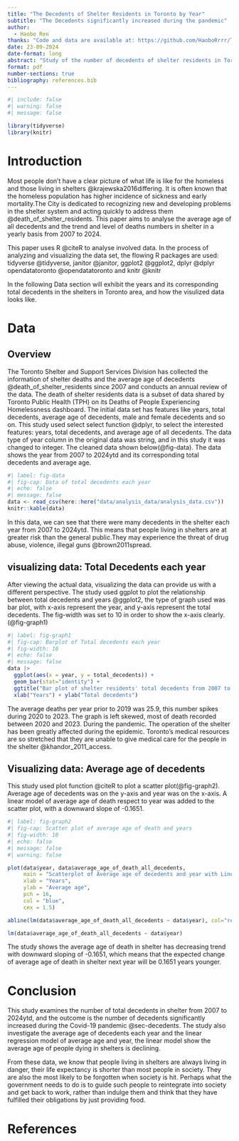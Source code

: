 ```yaml
---
title: "The Decedents of Shelter Residents in Toronto by Year"
subtitle: "The Decedents significantly increased during the pandemic"
author: 
  - Haobo Ren
thanks: "Code and data are available at: https://github.com/HaoboRrrr/The_total_decedents_of_shelter_residents_in_Toronto"
date: 23-09-2024
date-format: long
abstract: "Study of the number of decedents of shelter residents in Toronto by year."
format: pdf
number-sections: true
bibliography: references.bib
---
```


```r
#| include: false
#| warning: false
#| message: false

library(tidyverse)
library(knitr)
```


# Introduction
Most people don't have a clear picture of what life is like for the homeless and those living in shelters @krajewska2016differing. It is often known that the homeless population has higher incidence of sickness and early mortality.The City is dedicated to recognizing new and developing problems in the shelter system and acting quickly to address them @death_of_shelter_residents. This paper aims to analyse the average age of all decedents and the trend and level of deaths numbers in shelter in a yearly basis from 2007 to 2024. \newline

This paper uses R @citeR to analyse involved data. In the process of analyzing and visualizing the data set, the flowing R packages are used: tidyverse @tidyverse, janitor @janitor, ggplot2 @ggplot2, dplyr @dplyr opendatatoronto @opendatatoronto and knitr @knitr\newline

In the following Data section will exhibit the years and its corresponding total decedents in the shelters in Toronto area, and how the visulized data looks like. \newline

# Data {#sec-data}

## Overview {#sec-data-overview}

The Toronto Shelter and Support Services Division has collected the information of shelter deaths and the average age of decedents @death_of_shelter_residents since 2007 and conducts an annual review of the data. The death of shelter residents data is a subset of data shared by Toronto Public Health (TPH) on its Deaths of People Experiencing Homelessness dashboard. The initial data set has features like years, total decedents, average age of decedents, male and female decedents and so on. This study used select select function @dplyr, to select the interested features: years, total decedents, and average age of all decedents. The data type of year column in the original data was string, and in this study it was changed to integer. The cleaned data shown below(@fig-data). The data shows the year from 2007 to 2024ytd and its corresponding total decedents and average age.

```r
#| label: fig-data
#| fig-cap: Data of total decedents each year
#| echo: false
#| message: false
data <- read_csv(here::here("data/analysis_data/analysis_data.csv"))
knitr::kable(data)
```

In this data, we can see that there were many decedents in the shelter each year from 2007 to 2024ytd. This means that people living in shelters are at greater risk than the general public.They may experience the threat of drug abuse, violence, illegal guns @brown2011spread.  \newline

## visualizing data: Total Decedents each year {#sec-decedents}
After viewing the actual data, visualizing the data can provide us with a different perspective. The study used ggplot to plot the relationship between total decedents and years @ggplot2, the type of graph used was bar plot, with x-axis represent the year, and y-axis represent the total decedents. The fig-width was set to 10 in order to show the x-axis clearly. (@fig-graph1)
```r
#| label: fig-graph1
#| fig-cap: Barplot of Total decedents each year
#| fig-width: 10
#| echo: false
#| message: false
data |> 
  ggplot(aes(x = year, y = total_decedents)) +
  geom_bar(stat="identity") +
  ggtitle("Bar plot of shelter residents' total decedents from 2007 to 2024 by year") +
  xlab("Years") + ylab("Total decedents")


```
The average deaths per year prior to 2019 was 25.9, this number spikes during 2020 to 2023. The graph is left skewed, most of death recorded between 2020 and 2023. During the pandemic. The operation of the shelter has been greatly affected during the epidemic. Toronto's medical resources are so stretched that they are unable to give medical care for the people in the shelter @khandor_2011_access.



## Visualizing data: Average age of decedents {#sec-average-age}
This study used plot function @citeR to plot a scatter plot(@fig-graph2). Average age of decedents was on the y-axis and year was on the x-axis. A linear model of average age of death respect to year was added to the scatter plot, with a downward slope of -0.1651.
```r
#| label: fig-graph2
#| fig-cap: Scatter plot of average age of death and years
#| fig-width: 10
#| echo: false
#| message: false
#| warning: false

plot(data$year, data$average_age_of_death_all_decedents,
     main = "Scatterplot of Average age of decedents and year with Linear Line", 
     xlab = "Years", 
     ylab = "Average age", 
     pch = 16, 
     col = "blue", 
     cex = 1.5)

abline(lm(data$average_age_of_death_all_decedents ~ data$year), col="red", lwd = 2)

lm(data$average_age_of_death_all_decedents ~ data$year)
```
The study shows the average age of death in shelter has decreasing trend with downward sloping of -0.1651, which means that the expected change of average age of death in shelter next year will be 0.1651 years younger.


# Conclusion
This study examines the number of total decedents in shelter from 2007 to 2024ytd, and the outcome is the number of decedents significantly increased during the Covid-19 pandemic @sec-decedents. The study also investigate the average age of decedents each year and the linear regression model of average age and year, the linear model show the average age of people dying in shelters is declining.

From these data, we know that people living in shelters are always living in danger, their life expectancy is shorter than most people in society. They are also the most likely to be forgotten when society is hit. Perhaps what the government needs to do is to guide such people to reintegrate into society and get back to work, rather than indulge them and think that they have fulfilled their obligations by just providing food.





\newpage


# References


